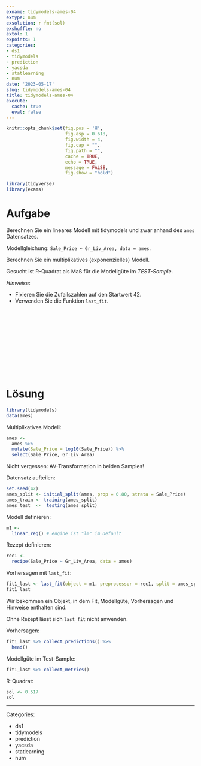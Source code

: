 ```yaml
---
exname: tidymodels-ames-04
extype: num
exsolution: r fmt(sol)
exshuffle: no
extol: 1
expoints: 1
categories:
- ds1
- tidymodels
- prediction
- yacsda
- statlearning
- num
date: '2023-05-17'
slug: tidymodels-ames-04
title: tidymodels-ames-04
execute:
  cache: true
  eval: false
---
```







```r
knitr::opts_chunk$set(fig.pos = 'H',
                      fig.asp = 0.618,
                      fig.width = 4,
                      fig.cap = "", 
                      fig.path = "",
                      cache = TRUE,
                      echo = TRUE,
                      message = FALSE,
                      fig.show = "hold")

library(tidyverse)
library(exams)
```






# Aufgabe

Berechnen Sie ein lineares Modell mit tidymodels und zwar anhand des `ames` Datensatzes.

Modellgleichung: `Sale_Price ~ Gr_Liv_Area, data = ames`.

Berechnen Sie ein multiplikatives (exponenzielles) Modell.

Gesucht ist R-Quadrat als Maß für die Modellgüte im *TEST-Sample*.



*Hinweise*:

- Fixieren Sie die Zufallszahlen auf den Startwert 42.
- Verwenden Sie die Funktion `last_fit`.





</br>
</br>
</br>
</br>
</br>
</br>
</br>
</br>
</br>
</br>

# Lösung


```r
library(tidymodels)
data(ames)
```


Multiplikatives Modell:

```r
ames <- 
  ames %>% 
  mutate(Sale_Price = log10(Sale_Price)) %>% 
  select(Sale_Price, Gr_Liv_Area)
```

Nicht vergessen: AV-Transformation in beiden Samples!


Datensatz aufteilen:


```r
set.seed(42)
ames_split <- initial_split(ames, prop = 0.80, strata = Sale_Price)
ames_train <- training(ames_split)
ames_test  <-  testing(ames_split)
```



Modell definieren:

```r
m1 <-
  linear_reg() # engine ist "lm" im Default
```


Rezept definieren:



```r
rec1 <- 
  recipe(Sale_Price ~ Gr_Liv_Area, data = ames) 
```




Vorhersagen mit `last_fit`:


```r
fit1_last <- last_fit(object = m1, preprocessor = rec1, split = ames_split)  
fit1_last
```

Wir bekommen ein Objekt, in dem Fit, Modellgüte, Vorhersagen und Hinweise enthalten sind.

Ohne Rezept lässt sich `last_fit` nicht anwenden.

Vorhersagen:

```r
fit1_last %>% collect_predictions() %>% 
  head()
```


Modellgüte im Test-Sample:

```r
fit1_last %>% collect_metrics()
```



R-Quadrat:


```r
sol <- 0.517
sol
```











---

Categories: 

- ds1
- tidymodels
- prediction
- yacsda
- statlearning
- num

